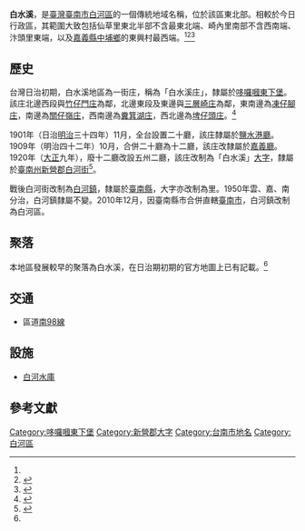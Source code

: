 {{noteTA　
|1 = zh-cn:庄; zh-hk:庄; zh-tw:庄;
}}
'''白水溪'''，是[[臺灣|臺灣]][[臺南市|臺南市]][[白河區|白河區]]的一個傳統地域名稱，位於該區東北部。相較於今日行政區，其範圍大致包括仙草里東北半部不含最東北端、崎內里南部不含西南端、汴頭里東端，以及[[嘉義縣|嘉義縣]][[中埔鄉|中埔鄉]]的東興村最西端。<ref name="臺灣堡圖"/><ref name="白河鎮地圖">{{cite book |title=臺南縣白河鎮行政區域圖 |date=2005年10月 |publisher=內政部}}</ref><ref name="中埔鄉地圖">{{cite book |title=嘉義縣中埔鄉行政區域圖 |date=2005年11月 |publisher=內政部}}</ref>

==歷史==
台灣日治初期，白水溪地區為一街庄，稱為「白水溪庄」，隸屬於[[哆囉嘓東下堡|哆囉嘓東下堡]]。該庄北邊西段與[[竹仔門庄|竹仔門庄]]為鄰，北邊東段及東邊與[[三層崎庄|三層崎庄]]為鄰，東南邊為[[凍仔腳庄|凍仔腳庄]]，南邊為[[關仔嶺庄|關仔嶺庄]]，西南邊為[[糞箕湖_(臺南市)|糞箕湖庄]]，西北邊為[[埤仔頭庄|埤仔頭庄]]。<ref name="臺灣堡圖">{{cite book |title=臺灣堡圖 |date=1904年 |publisher=臺灣總督府}}</ref>

1901年（日治[[明治|明治]]三十四年）11月，全台設置二十廳，該庄隸屬於[[鹽水港廳|鹽水港廳]]。1909年（明治四十二年）10月，合併二十廳為十二廳，該庄改隸屬於[[嘉義廳|嘉義廳]]。1920年（[[大正|大正]]九年），廢十二廳改設五州二廳，該庄改制為「白水溪」[[大字|大字]]，隸屬於[[臺南州|臺南州]][[新營郡|新營郡]][[白河街|白河街]]<ref>{{cite book |editor=台灣總督府、台灣日日新報社合編 |title=新舊對照管轄便覽 |date=1921年 |publisher=成文出版社}}</ref>。

戰後白河街改制為[[白河區|白河鎮]]，隸屬於[[臺南縣|臺南縣]]，大字亦改制為里。1950年雲、嘉、南分治，白河鎮隸屬不變。2010年12月，因臺南縣市合併直轄[[臺南市|臺南市]]，白河鎮改制為白河區。

==聚落==
本地區發展較早的聚落為白水溪，在日治期初期的官方地圖上已有記載。<ref name="臺灣堡圖"/>

==交通==
*區道[[南98線|南98線]]

==設施==
*[[白河水庫_(臺灣)|白河水庫]]

==參考文獻==
{{reflist}}

{{新營郡}}

[[Category:哆囉嘓東下堡|Category:哆囉嘓東下堡]]
[[Category:新營郡大字|Category:新營郡大字]]
[[Category:台南市地名|Category:台南市地名]]
[[Category:白河區|Category:白河區]]